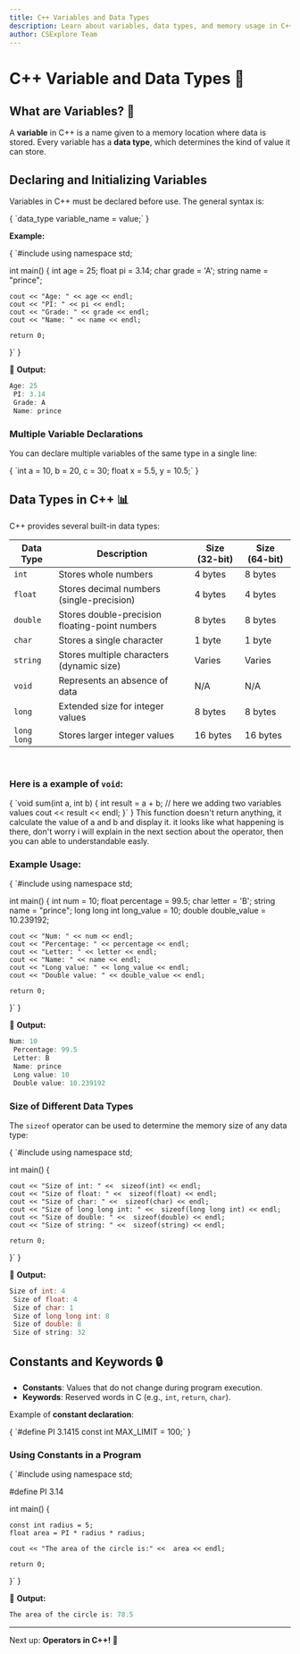 ```yaml
---
title: C++ Variables and Data Types
description: Learn about variables, data types, and memory usage in C++ programming.
author: CSExplore Team
---
```


# C++ Variable and Data Types 📝

## What are Variables? 🤔
A **variable** in C++ is a name given to a memory location where data is stored. Every variable has a **data type**, which determines the kind of value it can store.

## **Declaring and Initializing Variables**
Variables in C++ must be declared before use. The general syntax is: 

<CodeBlock language="c">
{
`data_type variable_name = value;`
}
</CodeBlock>

**Example:**

<CodeBlock language="c">
{
`#include <iostream>
using namespace std;

int main() {
    int age = 25;
    float pi = 3.14;
    char grade = 'A';
    string name = "prince";

    cout << "Age: " << age << endl;
    cout << "PI: " << pi << endl;
    cout << "Grade: " << grade << endl;
    cout << "Name: " << name << endl;

    return 0;
}`
}
</CodeBlock>

📌 **Output:**  
```c
Age: 25
 PI: 3.14
 Grade: A
 Name: prince
```

### **Multiple Variable Declarations**
You can declare multiple variables of the same type in a single line:

<CodeBlock language="c">
{
`int a = 10, b = 20, c = 30;
float x = 5.5, y = 10.5;`
}
</CodeBlock>

## Data Types in C++ 📊

C++ provides several built-in data types:

| Data Type      | Description                              | Size (32-bit) | Size (64-bit) |
|---------------|--------------------------------------|--------------|--------------|
| `int`         | Stores whole numbers                 | 4 bytes      | 8 bytes      |
| `float`       | Stores decimal numbers (single-precision) | 4 bytes  | 4 bytes  |
| `double`      | Stores double-precision floating-point numbers | 8 bytes  | 8 bytes  |
| `char`        | Stores a single character            | 1 byte       | 1 byte       |
| `string`      | Stores multiple characters (dynamic size) | Varies | Varies | 
| `void`        | Represents an absence of data        | N/A          | N/A          |
| `long`        | Extended size for integer values     | 8 bytes      | 8 bytes      |
| `long long`   | Stores larger integer values        | 16 bytes     | 16 bytes     |

<br />

### Here is a example of `void`: 

<CodeBlock language="c">
{
`void sum(int a, int b) {
    int result = a + b; // here we adding two variables values
    cout << result << endl;
}`
}
</CodeBlock>
This function doesn't return anything, it calculate the value of a and b and display it. it looks like what happening is there, don't worry i will explain in the next section about the operator, then you can able to understandable easly.

### **Example Usage:**

<CodeBlock language="c">
{
`#include <iostream>
using namespace std;

int main() {
    int num = 10;
    float percentage = 99.5;
    char letter = 'B';
    string name = "prince";
    long long int long_value = 10;
    double double_value = 10.239192;
    
    cout << "Num: " << num << endl;
    cout << "Percentage: " << percentage << endl;
    cout << "Letter: " << letter << endl;
    cout << "Name: " << name << endl;
    cout << "Long value: " << long_value << endl;
    cout << "Double value: " << double_value << endl;
    
    return 0;
}`
}
</CodeBlock>

📌 **Output:**  
```c
Num: 10
 Percentage: 99.5
 Letter: B
 Name: prince
 Long value: 10
 Double value: 10.239192
```

### **Size of Different Data Types**
The `sizeof` operator can be used to determine the memory size of any data type:

<CodeBlock language="c">
{
`#include <iostream>
using namespace std;

int main() {

    cout << "Size of int: " <<  sizeof(int) << endl;
    cout << "Size of float: " <<  sizeof(float) << endl;
    cout << "Size of char: " <<  sizeof(char) << endl;
    cout << "Size of long long int: " <<  sizeof(long long int) << endl;
    cout << "Size of double: " <<  sizeof(double) << endl;
    cout << "Size of string: " <<  sizeof(string) << endl;

    return 0;
}`
}
</CodeBlock>

📌 **Output:**  
```c
Size of int: 4
 Size of float: 4
 Size of char: 1
 Size of long long int: 8
 Size of double: 8
 Size of string: 32
```

## Constants and Keywords 🔒
- **Constants**: Values that do not change during program execution.
- **Keywords**: Reserved words in C (e.g., `int`, `return`, `char`).

Example of **constant declaration**:

<CodeBlock language="c">
{
`#define PI 3.1415
const int MAX_LIMIT = 100;`
}
</CodeBlock>

### **Using Constants in a Program**

<CodeBlock language="c">
{
`#include <iostream>
using namespace std;

#define PI 3.14

int main() {

    const int radius = 5;
    float area = PI * radius * radius;
    
    cout << "The area of the circle is:" <<  area << endl;

    return 0;
}`
}
</CodeBlock>

📌 **Output:**  
```c
The area of the circle is: 78.5
```

---

Next up: **Operators in C++! 🚀**